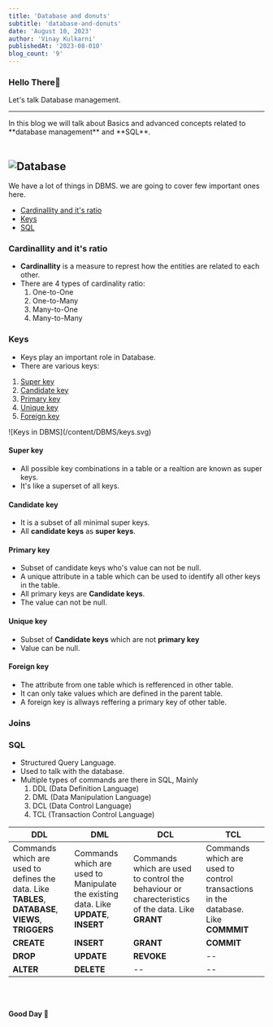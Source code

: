 ```yaml
---
title: 'Database and donuts'
subtitle: 'database-and-donuts'
date: 'August 10, 2023'
author: 'Vinay Kulkarni'
publishedAt: '2023-08-010'
blog_count: '9'
---
```


### Hello There🐼

Let's talk Database management.

---

<Callout>
  In this blog we will talk about Basics and advanced concepts related to
  **database management** and **SQL**.
</Callout>

<br />
<br />

## ![Database](/content/DBMS/database.svg)

We have a lot of things in DBMS. we are going to cover few important ones here.

- [Cardinallity and it's ratio](#cardinallity-and-it's-ratio)
- [Keys](#keys)
- [SQL](#sql)

### Cardinallity and it's ratio

- **Cardinallity** is a measure to represt how the entities are related to each other.
- There are 4 types of cardinality ratio:
  1. One-to-One
  2. One-to-Many
  3. Many-to-One
  4. Many-to-Many

### Keys

- Keys play an important role in Database.
- There are various keys:

<div className="flex flex-row gap-x-20">
<div>

1. [Super key](#super-key)
2. [Candidate key](#candidate-key)
3. [Primary key](#primary-key)
4. [Unique key](#unique-key)
5. [Foreign key](#foreign-key)

</div>

   <div className='h-80 w-80'>![Keys in DBMS](/content/DBMS/keys.svg)</div>
   
   </div>

#### Super key

- All possible key combinations in a table or a realtion are known as super keys.
- It's like a superset of all keys.

#### Candidate key

- It is a subset of all minimal super keys.
- All **candidate keys** as **super keys**.

#### Primary key

- Subset of candidate keys who's value can not be null.
- A unique attribute in a table which can be used to identify all other keys in the table.
- All primary keys are **Candidate keys**.
- The value can not be null.

#### Unique key

- Subset of **Candidate keys** which are not **primary key**
- Value can be null.

#### Foreign key

- The attribute from one table which is refferenced in other table.
- It can only take values which are defined in the parent table.
- A foreign key is allways reffering a primary key of other table.

### Joins

### SQL

- Structured Query Language.
- Used to talk with the database.
- Multiple types of commands are there in SQL, Mainly
  1. DDL (Data Definition Language)
  2. DML (Data Manipulation Language)
  3. DCL (Data Control Language)
  4. TCL (Transaction Control Language)

| DDL                                                                                                 | DML                                                                                  | DCL                                                                                             | TCL                                                                               |
| --------------------------------------------------------------------------------------------------- | ------------------------------------------------------------------------------------ | ----------------------------------------------------------------------------------------------- | --------------------------------------------------------------------------------- |
| Commands which are used to defines the data. Like **TABLES**, **DATABASE**, **VIEWS**, **TRIGGERS** | Commands which are used to Manipulate the existing data. Like **UPDATE**, **INSERT** | Commands which are used to control the behaviour or charecteristics of the data. Like **GRANT** | Commands which are used to control transactions in the database. Like **COMMMIT** |
| **CREATE**                                                                                          | **INSERT**                                                                           | **GRANT**                                                                                       | **COMMIT**                                                                        |
| **DROP**                                                                                            | **UPDATE**                                                                           | **REVOKE**                                                                                      | --                                                                                |
| **ALTER**                                                                                           | **DELETE**                                                                           | --                                                                                              | --                                                                                |

<br />
<br />

**Good Day 🐼**
